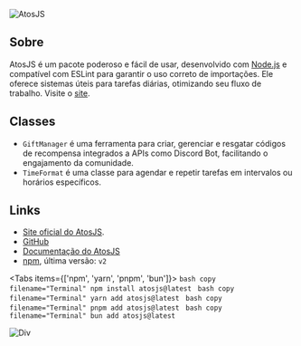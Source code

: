 
![AtosJS](../public/atos.png)

## Sobre
AtosJS é um pacote poderoso e fácil de usar, desenvolvido com [Node.js](https://nodejs.org/) e compatível com ESLint para garantir o uso correto de importações. Ele oferece sistemas úteis para tarefas diárias, otimizando seu fluxo de trabalho. Visite o [site](https://atos.js.org/).

## Classes
- `GiftManager` é uma ferramenta para criar, gerenciar e resgatar códigos de recompensa integrados a APIs como Discord Bot, facilitando o engajamento da comunidade.
- `TimeFormat` é uma classe para agendar e repetir tarefas em intervalos ou horários específicos.

## Links
- [Site oficial do AtosJS](https://atos.js.org/).
- [GitHub](https://github.com/yeyTaken/atosjs)
- [Documentação do AtosJS](https://atos.js.org/docs)
- [npm](https://www.npmjs.com/package/atosjs), última versão: `v2`

<Tabs items={['npm', 'yarn', 'pnpm', 'bun']}>
  <Tab>
    ```bash copy filename="Terminal"
    npm install atosjs@latest
    ```
  </Tab>
  <Tab>
    ```bash copy filename="Terminal"
    yarn add atosjs@latest
    ```
  </Tab>
  <Tab>
    ```bash copy filename="Terminal"
    pnpm add atosjs@latest
    ```
  </Tab>
  <Tab>
    ```bash copy filename="Terminal"
    bun add atosjs@latest
    ```
  </Tab>
</Tabs>

![Div](https://raw.githubusercontent.com/catppuccin/catppuccin/main/assets/footers/gray0_ctp_on_line.svg?sanitize=true)
